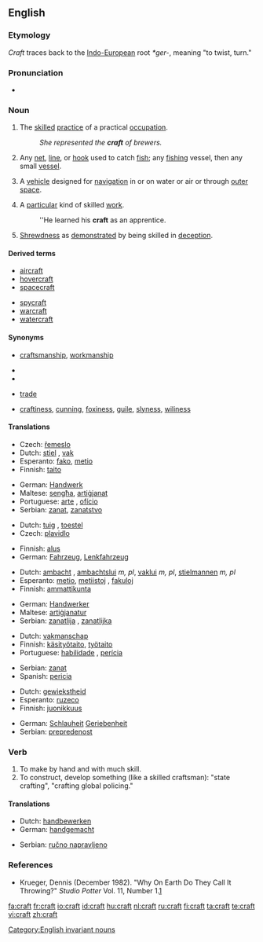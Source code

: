 ==English==
{{wikipedia|dab=craft (disambiguation)|craft}}

===Etymology===
''Craft'' traces back to the [[Indo-European]] root ''*ger-'', meaning "to twist, turn."

===Pronunciation===
* {{audio|en-us-craft.ogg|Audio (US)}}
*: {{rhymes|ɑːft}}

===Noun===
{{en-noun|craft|-|pl2=crafts}}

# {{countable|plural: '''crafts'''}} The [[skilled]] [[practice]] of a practical [[occupation]].
#: ''She represented the '''craft''' of brewers.''
# {{rfv-sense}} {{context|nautical|15 <sup>th</sup>–17 <sup>th</sup> centuries}} Any [[net]], [[line]], or [[hook]] used to catch [[fish]]; {{context|later}} any [[fishing]] vessel, then any small [[vessel]].
# {{countable|plural: '''craft'''}} A [[vehicle]] designed for [[navigation]] in or on water or air or through [[outer space]].
# {{countable|plural: '''crafts'''}} A [[particular]] kind of skilled [[work]].
#: ''He learned his '''craft''' as an apprentice.
# {{uncountable}} [[shrewdness|Shrewdness]] as [[demonstrate]]d by being skilled in [[deception]].

====Derived terms====
{{top2}}
* [[aircraft]]
* [[hovercraft]]
* [[spacecraft]]
{{mid2}}
* [[spycraft]]
* [[warcraft]]
* [[watercraft]]
{{bottom}}

====Synonyms====
* {{sense|skill at work}} [[craftsmanship]], [[workmanship]]
* {{sense|nautical sense}}
* {{sense|vehicle}}
* {{sense|kind of skilled work}} [[trade]]
* {{sense|shrewdness}} [[craftiness]], [[cunning]], [[foxiness]], [[guile]], [[slyness]], [[wiliness]]

====Translations====
{{trans-top|skilled practice}}
* Czech: [[řemeslo]] {{n}}
* Dutch: [[stiel]] {{m}}, [[vak]] {{n}}
* Esperanto: [[fako]], [[metio]]
* Finnish: [[taito]]
{{trans-mid}}
* German: [[Handwerk]]
* Maltese: [[sengħa]], [[artiġjanat]]
* Portuguese: [[arte]] {{m}}, [[ofício]] {{m}}
* Serbian: [[zanat]], [[zanatstvo]]
{{trans-bottom}}

{{trans-top|vehicle designed for navigation}}
* Dutch: [[tuig]] {{n}}, [[toestel]] {{n}}
* Czech: [[plavidlo]] {{n}}
{{trans-mid}}
* Finnish: [[alus]]
* German: [[Fahrzeug]], [[Lenkfahrzeug]]
{{trans-bottom}}

{{trans-top|people who perform a particular kind of skilled work}}
* Dutch: [[ambacht]] {{m}}, [[ambachtslui]] ''m, pl'', [[vaklui]] ''m, pl'', [[stielmannen]] ''m, pl''
* Esperanto: [[metio]], [[metiistoj]] {{p}}, [[fakuloj]] {{p}}
* Finnish: [[ammattikunta]]
{{trans-mid}}
* German: [[Handwerker]]
* Maltese: [[artiġjanatur]] {{m}}
* Serbian: [[zanatlija]] {{m}}, [[zanatlijka]] {{f}}
{{trans-bottom}}

{{trans-top|skill in an occupation}}
* Dutch: [[vakmanschap]]
* Finnish: [[käsityötaito]], [[työtaito]]
* Portuguese: [[habilidade]] {{f}}, [[perícia]] {{f}}
{{trans-mid}}
* Serbian: [[zanat]]
* Spanish: [[pericia]] {{f}}
{{trans-bottom}}

{{trans-top|shrewdness}}
* Dutch: [[gewiekstheid]] {{f}}
* Esperanto: [[ruzeco]]
* Finnish: [[juonikkuus]]
{{trans-mid}}
* German: [[Schlauheit]] [[Geriebenheit]]
* Serbian: [[prepredenost]]
{{trans-bottom}}

===Verb===
{{en-verb}}

# To make by hand and with much skill.
# To construct, develop something (like a skilled craftsman): "state crafting", "crafting global policing."

====Translations====
{{trans-top|make by hand}}
* Dutch: [[handbewerken]]
* German: [[handgemacht]]
{{trans-mid}}
* Serbian: [[ručno napravljeno]]
{{trans-bottom}}

===References===
* Krueger, Dennis (December 1982). "Why On Earth Do They Call It Throwing?" ''Studio Potter'' Vol. 11, Number 1.[http://www.studiopotter.org/articles/?art=art0001]

[[Category:English invariant nouns]]

[[fa:craft]]
[[fr:craft]]
[[io:craft]]
[[id:craft]]
[[hu:craft]]
[[nl:craft]]
[[ru:craft]]
[[fi:craft]]
[[ta:craft]]
[[te:craft]]
[[vi:craft]]
[[zh:craft]]